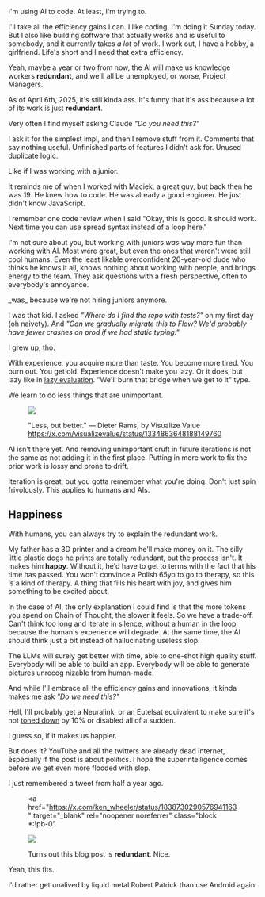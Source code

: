 I'm using AI to code. At least, I'm trying to.

I'll take all the efficiency gains I can. I like coding, I'm doing it Sunday
today. But&nbsp;I&nbsp;also like building software that actually works and is
useful to somebody, and&nbsp;it currently takes _a lot_ of work. I work out, I
have a hobby, a girlfriend. Life's&nbsp;short and I need that extra efficiency.

Yeah, maybe a year or two from now, the AI will make us knowledge workers
**redundant**, and we'll all be unemployed, or worse, Project Managers.

As of April 6th, 2025, it's still kinda ass. It's funny that it's ass because a
lot of its work is just **redundant**.

Very often I find myself asking Claude _"Do you need this?"_

I ask it for the simplest impl, and then I remove stuff from it. Comments that
say nothing useful. Unfinished parts of features I didn't ask for. Unused
duplicate logic.

Like if I was working with a junior.

It reminds me of when I worked with Maciek, a great guy, but back then he
was 19. He knew how to code. He was already a good engineer. He just didn't know
JavaScript.

I remember one code review when I said "Okay, this is good. It should work. Next
time you can use spread syntax instead of a loop here."

I'm not sure about you, but working with juniors _was_ way more fun than working
with AI. Most were great, but even the ones that weren't were still cool humans.
Even the least likable overconfident 20-year-old dude who thinks he knows it
all, knows nothing about working with people, and brings energy to the team.
They&nbsp;ask&nbsp;questions with a fresh perspective, often to everybody's
annoyance.

<aside>_was_ because we're not hiring juniors anymore.</aside>

I was that kid. I asked _"Where do I find the repo with tests?"_ on my first day
(oh naivety). And _"Can we gradually migrate this to Flow? We'd probably have
fewer crashes on prod if we had static typing."_

I grew up, tho.

With experience, you acquire more than taste. You become more tired. You burn
out. You get old. Experience doesn't make you lazy. Or it does, but lazy like in
[lazy evaluation](https://en.wikipedia.org/wiki/Lazy_evaluation). "We'll burn
that bridge when we get to it" type.

We learn to do less things that are unimportant.

<figure>

![](/content/redundant/less-but-better.webp?raw=1&thin=1)

<figcaption>

"Less, but better." — Dieter Rams, by Visualize Value \
https://x.com/visualizevalue/status/1334863648188149760

</figcaption>
</figure>

AI isn't there yet. And removing unimportant cruft in future iterations is not
the same as not adding it in the first place. Putting in more work to fix the
prior work is lossy and prone to drift.

Iteration is great, but you gotta remember what you're doing. Don't just spin
frivolously. This applies to humans and AIs.

## Happiness

With humans, you can always try to explain the redundant work.

My father has a 3D printer and a dream he'll make money on it. The silly little
plastic dogs he prints are totally redundant, but the process isn't. It makes
him **happy**. Without it, he'd have to get to terms with the fact that his time
has passed. You won't convince a Polish 65yo to go to therapy, so this is a kind
of therapy. A thing that fills his heart with joy, and gives him something to be
excited about.

In the case of AI, the only explanation I could find is that the more tokens you
spend on Chain of Thought, the slower it feels. So we have a trade-off. Can't
think too long and iterate in silence, without a human in the loop, because the
human's experience will degrade. At the same time, the AI should think just a
bit instead of hallucinating useless slop.

The LLMs will surely get better with time, able to one-shot high quality stuff.
Everybody will be able to build an app. Everybody will be able to generate
pictures unrecog nizable from human-made.

And while I'll embrace all the efficiency gains and innovations, it kinda makes
me ask _"Do we need this?"_

<aside class="*:text-xs">

Hell, I'll probably get a Neuralink, or an Eutelsat equivalent to make sure it's
not
[toned down](https://www.facebook.com/DonaldTrump4President/posts/trump-well-sell-our-allies-toned-down-military-planes-because-someday-maybe-they/1060431096112919/)
by 10% or disabled all of a sudden.

</aside>

I guess so, if it makes us happier.

But does it? YouTube and all the twitters are already dead internet, especially
if the post is about politics. I hope the superintelligence comes before we get
even more flooded with slop.

I just remembered a tweet from half a year ago.

<figure>

<a
  href="https://x.com/ken_wheeler/status/1838730290576941163"
  target="_blank"
  rel="noopener noreferrer"
  class="block *:!pb-0"
>
  ![](/content/redundant/called-android.png?raw=1&thin=1)
</a>

<figcaption>

Turns out this blog post is **redundant**. Nice.

</figcaption>
</figure>

Yeah, this fits.

I'd rather get unalived by liquid metal Robert Patrick than use Android again.
